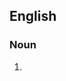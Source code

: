 ==English==

===Noun===
{{en-noun|-}}

# {{lb|en|dated|19th century}} {{alternative spelling of|en|zymology}}